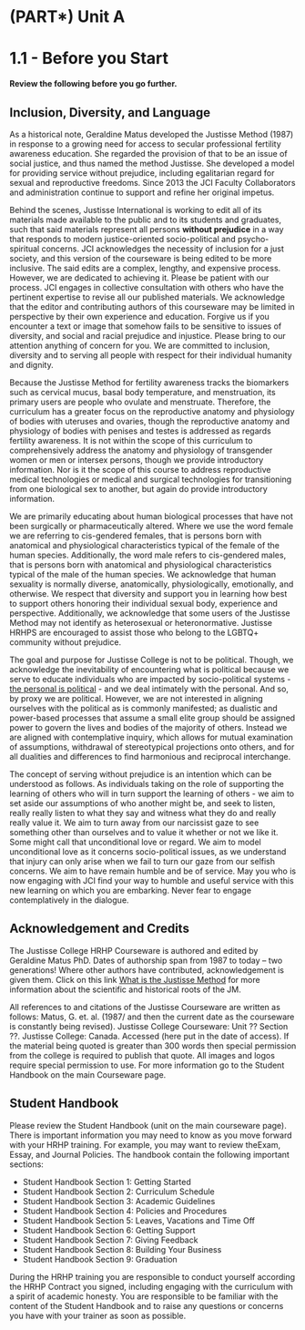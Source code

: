 # (PART\*) Unit A {.unnumbered}

# 1.1 - Before you Start

**Review the following before you go further.**

## Inclusion, Diversity, and Language

As a historical note, Geraldine Matus developed the Justisse Method (1987) in response to a growing need for access to secular professional fertility awareness education. She regarded the provision of that to be an issue of social justice, and thus named the method Justisse. She developed a model for providing service without prejudice, including egalitarian regard for sexual and reproductive freedoms. Since 2013 the JCI Faculty Collaborators and administration continue to support and refine her original impetus.

Behind the scenes, Justisse International is working to edit all of its materials made available to the public and to its students and graduates, such that said materials represent all persons **without prejudice** in a way that responds to modern justice-oriented socio-political and psycho-spiritual concerns. JCI acknowledges the necessity of inclusion for a just society, and this version of the courseware is being edited to be more inclusive. The said edits are a complex, lengthy, and expensive process. However, we are dedicated to achieving it. Please be patient with our process. JCI engages in collective consultation with others who have the pertinent expertise to revise all our published materials. We acknowledge that the editor and contributing authors of this courseware may be limited in perspective by their own experience and education. Forgive us if you encounter a text or image that somehow fails to be sensitive to issues of diversity, and social and racial prejudice and injustice. Please bring to our attention anything of concern for you. We are committed to inclusion, diversity and to serving all people with respect for their individual humanity and dignity. 

Because the Justisse Method for fertility awareness tracks the biomarkers such as cervical mucus, basal body temperature, and menstruation, its primary users are people who ovulate and menstruate. Therefore, the curriculum has a greater focus on the reproductive anatomy and physiology of bodies with uteruses and ovaries, though the reproductive anatomy and physiology of bodies with penises and testes is addressed as regards fertility awareness. It is not within the scope of this curriculum to comprehensively address the anatomy and physiology of transgender women or men or intersex persons, though we provide introductory information. Nor is it the scope of this course to address reproductive medical technologies or medical and surgical technologies for transitioning from one biological sex to another, but again do provide introductory information.

We are primarily educating about human biological processes that have not been surgically or pharmaceutically altered. Where we use the word female we are referring to cis-gendered females, that is persons born with anatomical and physiological characteristics typical of the female of the human species. Additionally, the word male refers to cis-gendered males, that is persons born with anatomical and physiological characteristics typical of the male of the human species. We acknowledge that human sexuality is normally diverse, anatomically, physiologically, emotionally, and otherwise. We respect that diversity and support you in learning how best to support others honoring their individual sexual body, experience and perspective. Additionally, we acknowledge that some users of the Justisse Method may not identify as heterosexual or heteronormative. Justisse HRHPS are encouraged to assist those who belong to the LGBTQ+ community without prejudice.

The goal and purpose for Justisse College is not to be political. Though, we acknowledge the inevitability of encountering what is political because we serve to educate individuals who are impacted by socio-political systems - [the personal is political](https://en.wikipedia.org/wiki/The_personal_is_political#:~:text=The%20phrase%20was%20popularized%20by,and%20Anne%20Koedt%20after%20Kathie) - and we deal intimately with the personal. And so, by proxy we are political. However, we are not interested in aligning ourselves with the political as is commonly manifested; as dualistic and power-based processes that assume a small elite group should be assigned power to govern the lives and bodies of the majority of others. Instead we are aligned with contemplative inquiry, which allows for mutual examination of assumptions, withdrawal of stereotypical projections onto others, and for all dualities and differences to find harmonious and reciprocal interchange.

The concept of serving without prejudice is an intention which can be understood as follows. As individuals taking on the role of supporting the learning of others who will in turn support the learning of others - we aim to set aside our assumptions of who another might be, and seek to listen, really really listen to what they say and witness what they do and really really value it. We aim to turn away from our narcissist gaze to see something other than ourselves and to value it whether or not we like it. Some might call that unconditional love or regard. We aim to model unconditional love as it concerns socio-political issues, as we understand that injury can only arise when we fail to turn our gaze from our selfish concerns. We aim to have remain humble and be of service. May you who is now engaging with JCI find your way to humble and useful service with this new learning on which you are embarking. Never fear to engage contemplatively in the dialogue.

## Acknowledgement and Credits

The Justisse College HRHP Courseware is authored and edited by Geraldine Matus PhD. Dates of authorship span from 1987 to today -- two generations! Where other authors have contributed, acknowledgement is given them. Click on this link [What is the Justisse Method](https://justisse.ca/index.php/college/courseware/page/1812) for more information about the scientific and historical roots of the JM.

All references to and citations of the Justisse Courseware are written as follows: Matus, G. et. al. (1987/ and then the current date as the courseware is constantly being revised). Justisse College Courseware: Unit ?? Section ??. Justisse College: Canada. Accessed (here put in the date of access). If the material being quoted is greater than 300 words then special permission from the college is required to publish that quote. All images and logos require special permission to use. For more information go to the Student Handbook on the main Courseware page. 

## Student Handbook

Please review the Student Handbook (unit on the main courseware page). There is important information you may need to know as you move forward with your HRHP training. For example, you may want to review theExam, Essay, and Journal Policies. The handbook contain the following important sections:

- Student Handbook Section 1: Getting Started
- Student Handbook Section 2: Curriculum Schedule
- Student Handbook Section 3: Academic Guidelines
- Student Handbook Section 4: Policies and Procedures
- Student Handbook Section 5: Leaves, Vacations and Time Off
- Student Handbook Section 6: Getting Support
- Student Handbook Section 7: Giving Feedback
- Student Handbook Section 8: Building Your Business
- Student Handbook Section 9: Graduation

During the HRHP training you are responsible to conduct yourself according the HRHP Contract you signed, including engaging with the curriculum with a spirit of academic honesty. You are responsible to be familiar with the content of the Student Handbook and to raise any questions or concerns you have with your trainer as soon as possible.
